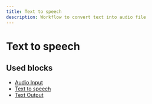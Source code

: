 ```yaml
---
title: Text to speech
description: Workflow to convert text into audio file
---
```


# Text to speech

## Used blocks

- [Audio Input](/docs/blocks/inputs-outputs/audio-input)
- [Text to speech](/docs/blocks/text-to-speech)
- [Text Output](/docs/blocks/inputs-outputs/text-output)
